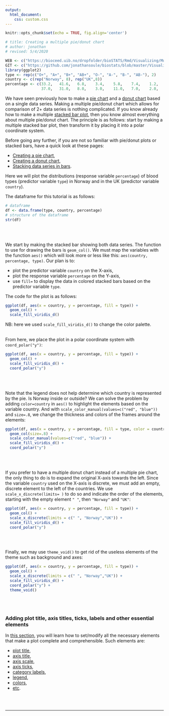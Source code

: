 ```yaml
---
output:
  html_document:
    css: custom.css
--- 
```


```r
knitr::opts_chunk$set(echo = TRUE, fig.align='center')

# title: Creating a multiple pie/donut chart
# author: jonathan
# revised: 5/4/2020 

WEB <- c("https://bioceed.uib.no/dropfolder/bioSTATS/Rmd/Visualizing/Multiple/multiple-pie.html")
GIT <- c("https://github.com/jonathansoule/biostats/blob/master/Visualizing/Multiple/multiple-pie.Rmd")
library(ggplot2)
type <- rep(c("O+", "A+", "B+", "AB+", "O-", "A-", "B-", "AB-"), 2)
country <- c(rep("Norway", 8), rep("UK",8))
percentage <- c(33.2,	41.6,	6.8,	3.4,	5.8,	7.4,	1.2,	0.6,
                37.0,	31.0,	8.0,	3.0,	11.0,	7.0,	2.0,	1.0)
```
We have seen previously how to make a [pie chart](https://biostats.w.uib.no/creating-a-pie-chart/){target="_blank"} and a [donut chart](https://biostats.w.uib.no/creating-a-donut-chart/){target="_blank"} based on a single data series. Making a multiple pie/donut chart which allows for comparison of 2+ data series is nothing complicated. If you know already how to make a multiple [stacked bar plot](https://biostats.w.uib.no/stacking-data-series-in-bars/){target="_blank"}, then you know almost everything about multiple pie/donut chart. The principle is as follows: start by making a multiple stacked bar plot, then transform it by placing it into a polar coordinate system.

Before going any further, if you are not so familiar with pie/donut plots or stacked bars, have a quick look at these pages:

+ [Creating a pie chart](https://biostats.w.uib.no/creating-a-pie-chart/){target="_blank"},
+ [Creating a donut chart](https://biostats.w.uib.no/creating-a-donut-chart/){target="_blank"},
+ [Stacking data series in bars](https://biostats.w.uib.no/stacking-data-series-in-bars/){target="_blank"}.

Here we will plot the distributions (response variable `percentage`) of blood types (predictor variable `type`) in Norway and in the UK (predictor variable `country`).

The dataframe for this tutorial is as follows:
```r
# dataframe
df <- data.frame(type, country, percentage)
# structure of the dataframe
str(df)
```
<br/><br/>

We start by making the stacked bar showing both data series. The function to use for drawing the bars is `geom_col()`. We must map the variables with the function `aes()` which will look more or less like this: `aes(country, percentage, type)`.  Our plan is to:

+ plot the predictor variable `country` on the X-axis, 
+ plot the response variable `percentage` on the Y-axis,
+ use `fill=` to display the data in colored stacked bars based on the predictor variable `type`.

The code for the plot is as follows:
```r
ggplot(df, aes(x = country, y = percentage, fill = type)) +
  geom_col() +
  scale_fill_viridis_d()
```
NB: here we used `scale_fill_viridis_d()` to change the color palette.
<br/><br/>

From here, we place the plot in a polar coordinate system with `coord_polar("y")`:
```r
ggplot(df, aes(x = country, y = percentage, fill = type)) +
  geom_col() +
  scale_fill_viridis_d() +
  coord_polar("y")
```
<br/><br/>

Note that the legend does not help determine which country is represented by the pie. Is Norway inside or outside? We can solve the problem by adding `color=country` in `aes()` to highlight the elements based on the variable country. And with  `scale_color_manual(values=c("red", "blue"))` and `size=.8`, we change the thickness and colors of the frames around the elements:
```r
ggplot(df, aes(x = country, y = percentage, fill = type, color = country)) +
  geom_col(size=.8) +
  scale_color_manual(values=c("red", "blue")) +
  scale_fill_viridis_d() +
  coord_polar("y")
```
<br/><br/>

If you prefer to have a multiple donut chart instead of a multiple pie chart, the only thing to do is to expand the original X-axis towards the left. Since the variable `country` used on the X-axis is discrete, we must add an empty, discrete element to the left of the countries. We use `scale_x_discrete(limits= )` to do so and indicate the order of the elements, starting with the empty element `" "`, then `"Norway"` and `"UK"`:
```r
ggplot(df, aes(x = country, y = percentage, fill = type)) +
  geom_col() +
  scale_x_discrete(limits = c(" ", "Norway","UK")) +
  scale_fill_viridis_d() +
  coord_polar("y")
```
<br/><br/>

Finally, we may use `theme_void()` to get rid of the useless elements of the theme such as background and axes:
```r
ggplot(df, aes(x = country, y = percentage, fill = type)) +
  geom_col() +
  scale_x_discrete(limits = c(" ", "Norway","UK")) +
  scale_fill_viridis_d() +
  coord_polar("y") +
  theme_void()
```
<br/><br/>



### Adding plot title, axis titles, ticks, labels and other essential elements

In [this section](https://biostats.w.uib.no/topics/data-visualization-with-ggplot2/essential-elements/){target="_blank"}, you will learn how to set/modify all the necessary elements that make a plot complete and comprehensible. Such elements are:

+ [plot title](https://biostats.w.uib.no/title/){target="_blank"}, 
+ [axis title](https://biostats.w.uib.no/axis-titles/){target="_blank"},
+ [axis scale](https://biostats.w.uib.no/axis-scale/){target="_blank"},
+ [axis ticks](https://biostats.w.uib.no/axis-ticks/){target="_blank"},
+ [category labels](https://biostats.w.uib.no/category-labels/){target="_blank"},
+ [legend](https://biostats.w.uib.no/legend/){target="_blank"},
+ [colors](https://biostats.w.uib.no/choosing-colors-for-your-plot/){target="_blank"},
+ [etc](https://biostats.w.uib.no/topics/data-visualization-with-ggplot2/essential-elements/){target="_blank"}.

<br/><br/>


***
<!-- UNCOMMENT TO ACTIVATE
Get the Rmarkdown file corresponding to this page on [GitHub](`r GIT`){target="_blank"}.
-->

